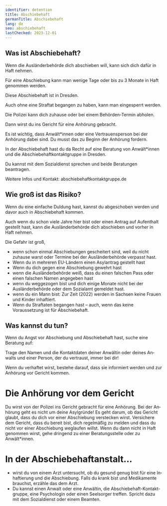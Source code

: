 ```yaml
---
identifier: detention
title: Abschiebehaft
germanTitle: Abschiebehaft
lang: de
seo: abschiebehaft
lastChecked: 2023-12-01
---
```


## Was ist Abschiebehaft?

Wenn die Ausländerbehörde dich abschieben will, kann sich dich dafür in Haft nehmen.

Für eine Abschiebung kann man wenige Tage oder bis zu 3 Monate in Haft genommen werden.

Diese Abschiebehaft ist in Dresden.

Auch ohne eine Straftat begangen zu haben, kann man eingesperrt werden.

Die Polizei kann dich zuhause oder bei einem Behörden-Termin abholen.

Dann wirst du ins Gericht für eine Anhörung gebracht.

Es ist wichtig, dass Anwält\*innen oder eine Vertrauensperson bei der Anhörung dabei sind. Du musst das zu Beginn der
Anhörung fordern.

In der Abschiebehaft hast du da Recht auf eine Beratung von Anwält\*innen und die Abschiebehaftkontaktgruppe in Dresden.

Du kannst mit dem Sozialdienst sprechen und beide Beratungen beantragen.

Weitere Infos und Kontakt: abschiebehaftkontaktgruppe.de

## Wie groß ist das Risiko?

Wenn du eine einfache Duldung hast, kannst du abgeschoben werden und davor auch in Abschiebehaft kommen.

Auch wenn du schon viele Jahre hier bist oder einen Antrag auf Aufenthalt gestellt hast, kann die Ausländerbehörde dich
abschieben und vorher in Haft nehmen.

Die Gefahr ist groß,

- wenn schon einmal Abschiebungen gescheitert sind, weil du nicht zuhause warst oder Termine bei der Ausländerbehörde
  verpasst hast.
- Wenn du in mehreren EU-Ländern einen Asylantrag gestellt hast
- Wenn du dich gegen eine Abschiebung gewehrt hast
- wenn die Ausländerbehörde weiß, dass du einen falschen Pass oder einen falschen Namen angegeben hast
- wenn du weggezogen bist und dich einige Monate nicht bei der Ausländerbehörde oder dem Sozialamt gemeldet hast.
- wenn du ein Mann bist: Zur Zeit (2022) werden in Sachsen keine Frauen und Kinder inhaftiert.
- Wenn du Straftaten begangen hast – auch, wenn das keine Voraussetzung ist für Abschiebehaft.

## Was kannst du tun?

Wenn du Angst vor Abschiebung und Abschiebehaft hast, suche eine Beratung auf:

<Block lang="de" identifier="counseling"/>

Trage den Namen und die Kontaktdaten deiner Anwältin oder deines Anwalts und einer Person, der du vertraust, immer bei
dir!

Wenn du verhaftet wirst, bestehe darauf, dass sie informiert werden und zur Anhörung vor Gericht kommen.

# Die Anhörung vor dem Gericht

Du wirst von der Polizei ins Gericht gebracht für eine Anhörung. Bei der Anhörung geht es nicht um deine Asylgründe! Es
geht darum, ob das Gericht glaubt, dass du dich vor einer Abschiebung verstecken wirst. Versichere dem Gericht, dass du
bereit bist, dich regelmäßig zu melden und dass du nicht vor einer Abschiebung weglaufen willst. Wenn du dann nicht in
Haft genommen wirst, gehe dringend zu einer Beratungsstelle oder zu Anwält\*innen.

# In der Abschiebehaftanstalt…

- wirst du von einem Arzt untersucht, ob du gesund genug bist für eine Inhaftierung und die Abschiebung. Falls du krank bist und Medikamente brauchst, erzähle das dem Arzt.
- Du kannst einen Anwalt oder eine Anwältin, die Abschiebehaft-Kontaktgruppe, eine Psychologin oder einen Seelsorger treffen. Spricht dazu mit dem Sozialdienst oder einem Beamten.

